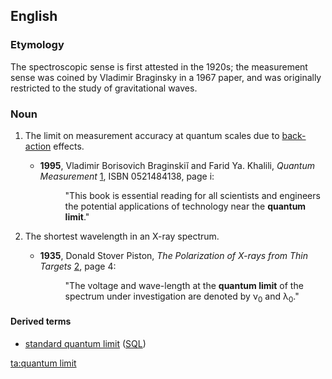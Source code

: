 ==English==
===Etymology===

The spectroscopic sense is first attested in the 1920s; the measurement sense was coined by Vladimir Braginsky in a 1967 paper, and was originally restricted to the study of gravitational waves.

===Noun===
{{en-noun|head=[[quantum]] [[limit]]}}

# {{context|physics|lang=en}}  The limit on measurement accuracy at quantum scales due to [[back-action]] effects.
#*'''1995''', Vladimir Borisovich Braginskiĭ and Farid Ya. Khalili, ''Quantum Measurement'' [http://books.google.com/books?id=HHKRzXIVdxcC], ISBN 0521484138, page i:
#*:"This book is essential reading for all scientists and engineers the potential applications of technology near the '''quantum limit'''."
# {{context|spectroscopy|lang=en}} The shortest wavelength in an X-ray spectrum.
#*'''1935''', Donald Stover Piston, ''The Polarization of X-rays from Thin Targets'' [http://books.google.com/books?id=h9kUAAAAIAAJ], page 4:
#*:"The voltage and wave-length at the '''quantum limit''' of the spectrum under investigation are denoted by ν<sub>0</sub> and λ<sub>0</sub>."

====Derived terms====
*[[standard quantum limit]] ([[SQL]])

[[ta:quantum limit]]